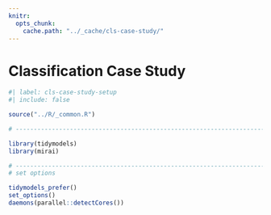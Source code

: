 ```yaml
---
knitr:
  opts_chunk:
    cache.path: "../_cache/cls-case-study/"
---
```


# Classification Case Study {#sec-cls-case-study}

```r
#| label: cls-case-study-setup
#| include: false

source("../R/_common.R")

# ------------------------------------------------------------------------------

library(tidymodels)
library(mirai)

# ------------------------------------------------------------------------------
# set options

tidymodels_prefer()
set_options()
daemons(parallel::detectCores())

```
